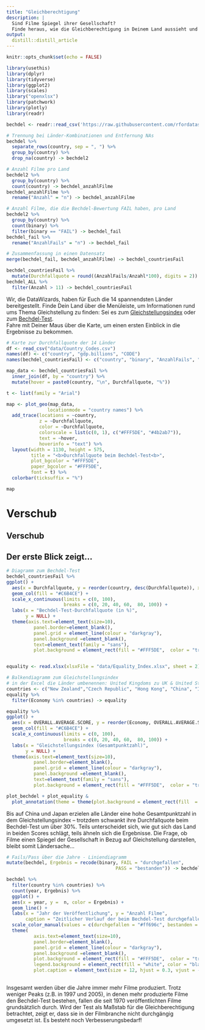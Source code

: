```yaml
---
title: "Gleichberechtigung"
description: |
  Sind Filme Spiegel ihrer Gesellschaft?  
  Finde heraus, wie die Gleichberechtigung in Deinem Land aussieht und ob sie sich in der Filmwelt widerspiegelt!
output:
  distill::distill_article
---
```


```r
knitr::opts_chunk$set(echo = FALSE)

library(usethis)
library(dplyr)
library(tidyverse)
library(ggplot2)
library(scales)
library("openxlsx")
library(patchwork)
library(plotly)
library(readr)

bechdel <- readr::read_csv('https://raw.githubusercontent.com/rfordatascience/tidytuesday/master/data/2021/2021-03-09/movies.csv')
```

```r
# Trennung bei Länder-Kombinationen und Entfernung NAs
bechdel %>%
  separate_rows(country, sep = ", ") %>%
  group_by(country) %>%
  drop_na(country) -> bechdel2

# Anzahl Filme pro Land
bechdel2 %>%
  group_by(country) %>%
  count(country) -> bechdel_anzahlFilme
bechdel_anzahlFilme %>%
  rename("Anzahl" = "n") -> bechdel_anzahlFilme

# Anzahl Filme, die die Bechdel-Bewertung FAIL haben, pro Land
bechdel2 %>%
  group_by(country) %>%
  count(binary) %>%
  filter(binary == "FAIL") -> bechdel_fail
bechdel_fail %>%
  rename("AnzahlFails" = "n") -> bechdel_fail

# Zusammenfassung in einen Datensatz
merge(bechdel_fail, bechdel_anzahlFilme) -> bechdel_countriesFail

bechdel_countriesFail %>%
  mutate(Durchfallquote = round((AnzahlFails/Anzahl*100), digits = 2)) -> bechdel_ALL
bechdel_ALL %>%
  filter(Anzahl > 11) -> bechdel_countriesFail
```


Wir, die DataWizards, haben für Euch die 14 spannendsten Länder bereitgestellt. Finde Dein Land über die Menüleiste, um Informationen rund ums Thema Gleichstellung zu finden: Sei es zum [Gleichstellungsindex](Glossar.html) oder zum [Bechdel-Test](Glossar.html).  
Fahre mit Deiner Maus über die Karte, um einen ersten Einblick in die Ergebnisse zu bekommen.

```r
# Karte zur Durchfallquote der 14 Länder
df <- read_csv("data/Country_Codes.csv")
names(df) <- c("country", "gdp.billions", "CODE")
names(bechdel_countriesFail) <- c("country", "binary", "AnzahlFails", "Anzahl", "Durchfallquote")

map_data <- bechdel_countriesFail %>%
  inner_join(df, by = "country") %>%
  mutate(hover = paste0(country, "\n", Durchfallquote, "%"))

t <- list(family = "Arial")

map <- plot_geo(map_data,
               locationmode = "country names") %>%
  add_trace(locations = ~country,
            z = ~Durchfallquote,
            color = ~Durchfallquote,
            colorscale = list(c(0, 1), c("#FFF5DE", "#4b2ab7")),
            text = ~hover,
            hoverinfo = "text") %>% 
  layout(width = 1130, height = 575,
         title = "<b>Durchfallquote beim Bechdel-Test<b>",
         plot_bgcolor = "#FFF5DE",
         paper_bgcolor = "#FFF5DE",
         font = t) %>%
  colorbar(ticksuffix = "%") 

map
```
  
# Verschub
## Verschub

## Der erste Blick zeigt...
  
```r
# Diagramm zum Bechdel-Test
bechdel_countriesFail %>%
ggplot() +
  aes(x = Durchfallquote, y = reorder(country, desc(Durchfallquote)), xmin = 0, xmax = 100) +
  geom_col(fill = "#C6B4CE") +
  scale_x_continuous(limits = c(0, 100), 
                     breaks = c(0, 20, 40, 60,  80, 100)) +
  labs(x = "Bechdel-Test-Durchfallquote (in %)",
       y = NULL) +
  theme(axis.text=element_text(size=10),
          panel.border=element_blank(),
          panel.grid = element_line(colour = "darkgray"),
          panel.background =element_blank(),
          text=element_text(family = "sans"),
          plot.background = element_rect(fill = "#FFF5DE",  color = "transparent")) -> plot_bechdel


equality <- read.xlsx(xlsxFile = "data/Equality_Index.xlsx", sheet = 2)

# Balkendiagramm zum Gleichstellungsindex
# in der Excel die Länder umbenennen: United Kingdoms zu UK & United States zu USA
countries <- c("New Zealand","Czech Republic", "Hong Kong", "China", "Italy", "Japan", "Ireland", "USA", "France", "Germany", "UK", "Canada", "Spain", "Australia")
equality %>%
  filter(Economy %in% countries) -> equality

equality %>%
ggplot() +
  aes(x = OVERALL.AVERAGE.SCORE, y = reorder(Economy, OVERALL.AVERAGE.SCORE), xmin = 0, xmax = 100) +
  geom_col(fill = "#C6B4CE") +
  scale_x_continuous(limits = c(0, 100), 
                     breaks = c(0, 20, 40, 60,  80, 100)) +
  labs(x = "Gleichstellungsindex (Gesamtpunktzahl)",
       y = NULL) +
  theme(axis.text=element_text(size=10),
          panel.border=element_blank(),
          panel.grid = element_line(colour = "darkgray"),
          panel.background =element_blank(),
          text=element_text(family = "sans"),
          plot.background = element_rect(fill = "#FFF5DE",  color = "transparent")) -> plot_equality

plot_bechdel + plot_equality &
  plot_annotation(theme = theme(plot.background = element_rect(fill  = "#FFF5DE",  color = "transparent", size = 0)))
```

Bis auf China und Japan erzielen alle Länder eine hohe Gesamtpunktzahl in dem Gleichstellungsindex – trotzdem schwankt ihre Durchfallquote beim Bechdel-Test um über 30%. Teils unterscheidet sich, wie gut sich das Land in beiden Scores schlägt, teils ähneln sich die Ergebnisse. Die Frage, ob Filme einen Spiegel der Gesellschaft in Bezug auf Gleichstellung darstellen, bleibt somit Ländersache...

```r
# Fails/Pass über die Jahre - Liniendiagramm
mutate(bechdel, Ergebnis = recode(binary, FAIL = "durchgefallen",
                                        PASS = "bestanden")) -> bechdel

bechdel %>% 
  filter(country %in% countries) %>%
  count(year, Ergebnis) %>%
  ggplot() +
  aes(x = year, y =  n, color = Ergebnis) +
  geom_line() +
  labs(x = "Jahr der Veröffentlichung", y = "Anzahl Filme",
       caption = "Zeitlicher Verlauf der beim Bechdel-Test durchgefallenen vs. bestandenen Filme") +
  scale_color_manual(values = c(durchgefallen = "#ff696c", bestanden = "#6488e8")) +
  theme(
          axis.text=element_text(size=10),    
          panel.border=element_blank(),
          panel.grid = element_line(colour = "darkgray"),
          panel.background =element_blank(),
          plot.background = element_rect(fill = "#FFF5DE",  color = "transparent"),
          legend.background = element_rect(fill = "white", color = "black"),
          plot.caption = element_text(size = 12, hjust = 0.3, vjust = -1))
  

```
Insgesamt werden über die Jahre immer mehr Filme produziert. Trotz weniger Peaks (z.B. in 1997 und 2005), in denen mehr produzierte Filme den Bechdel-Test bestehen, fallen die seit 1970 veröffentlichten Filme grundsätzlich durch. Wird der Test als Maßstab für die Gleichberechtigung betrachtet, zeigt er, dass sie in der Filmbranche nicht durchgängig umgesetzt ist. Es besteht noch Verbesserungsbedarf!
